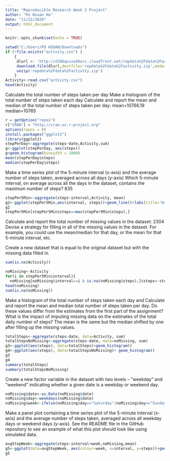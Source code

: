 ---
title: "Reproducible Research Week 2 Project"
author: "Po Hsuan Ho"
date: "11/22/2020"
output: html_document
---

```{r setup, include=FALSE}
knitr::opts_chunk$set(echo = TRUE)
```


```{r}
setwd("C:/Users/PO HSUAN/Downloads")
if (!file.exists("activity.csv") )
    {
     dlurl <- 'http://d396qusza40orc.cloudfront.net/repdata%2Fdata%2Factivity.zip'  
     download.file(dlurl,destfile='repdata%2Fdata%2Factivity.zip',mode='wb')  
     unzip('repdata%2Fdata%2Factivity.zip')
    }
Activity<-read.csv("activity.csv")
head(Activity)
```

Calculate the total number of steps taken per day
Make a histogram of the total number of steps taken each day
Calculate and report the mean and median of the total number of steps taken per day: mean=10766.19 median=10765
```{r}
r = getOption("repos")
r["CRAN"] = "http://cran.us.r-project.org"
options(repos = r)
install.packages("ggplot2")
library(ggplot2)
stepPerDay<-aggregate(steps~date,Activity,sum)
g<-ggplot(stepPerDay, aes(steps))
g+geom_histogram(binwidth = 1000)
mean(stepPerDay$steps)
median(stepPerDay$steps)
```
Make a time series plot of the 5-minute interval (x-axis) and the average number of steps taken, averaged across all days (y-axis)
Which 5-minute interval, on average across all the days in the dataset, contains the maximum number of steps? 835
```{r}
stepPer5Min<-aggregate(steps~interval,Activity, mean)
g2<-ggplot(stepPer5Min,aes(interval, steps))+geom_line()+labs(title="Average datily steps")
g2
stepPer5Min[stepPer5Min$steps==max(stepPer5Min$steps),]
```

Calculate and report the total number of missing values in the dataset: 2304
Devise a strategy for filling in all of the missing values in the dataset. For example, you could use the mean/median for that day, or the mean for that 5-minute interval, etc.

Create a new dataset that is equal to the original dataset but with the missing data filled in.

```{r}
sum(is.na(Activity))

noMissing<-Activity
for(i in stepPer5Min$interval){
  noMissing[noMissing$interval==i & is.na(noMissing$steps),]$steps<-stepPer5Min$steps[stepPer5Min$interval==i]}
head(noMissing)
sum(is.na(noMissing))
```
Make a histogram of the total number of steps taken each day and Calculate and report the mean and median total number of steps taken per day. Do these values differ from the estimates from the first part of the assignment? What is the impact of imputing missing data on the estimates of the total daily number of steps? 
The mean is the same but the median shifted by one after filling up the missing values.
```{r}
totalSteps<-aggregate(steps~date, data=Activity, sum)
totalStepsNoMissing<-aggregate(steps~date, data=noMissing, sum)
g3<-ggplot(aes(steps), data=totalSteps)+geom_histogram()
g4<-ggplot(aes(steps), data=totalStepsNoMissing)+ geom_histogram()
g3
g4
summary(totalSteps)
summary(totalStepsNoMissing)
```
Create a new factor variable in the dataset with two levels – “weekday” and “weekend” indicating whether a given date is a weekday or weekend day.

```{r}
noMissing$date<-as.Date(noMissing$date)
noMissing$day<-weekdays(noMissing$date)
noMissing$week<-ifelse(noMissing$day=="Saturday"|noMissing$day=="Sunday","weekend", "weekday")
```

Make a panel plot containing a time series plot of the 5-minute interval (x-axis) and the average number of steps taken, averaged across all weekday days or weekend days (y-axis). See the README file in the GitHub repository to see an example of what this plot should look like using simulated data.
```{r}
avgStepWeek<-aggregate(steps~interval+week,noMissing,mean)
g5<-ggplot(data=avgStepWeek, aes(colour=week, x=interval, y=steps))+geom_line()+labs(x="interval(1 interval = 5 mins)", y="steps", title="Avg. steps/weekdays or weekend")+facet_grid(week~.)
g5
```
